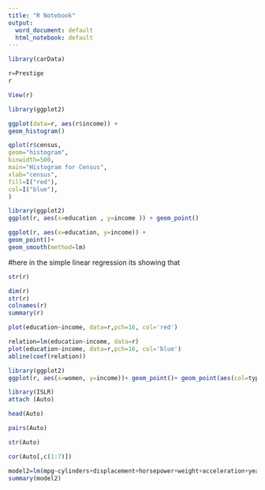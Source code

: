 ---
title: "R Notebook"
output:
  word_document: default
  html_notebook: default
---



```{r}
library(carData)
```
```{r}
r=Prestige
r
```
```{r}
View(r)
```

```{r}
library(ggplot2)
```

```{r}
ggplot(data=r, aes(r$income)) +
geom_histogram()
```
```{r}
qplot(r$census,
geom="histogram",
binwidth=500,
main="Histogram for Census",
xlab="census",
fill=I("red"),
col=I("blue"),
)
```
```{r}
library(ggplot2)
ggplot(r, aes(x=education , y=income )) + geom_point()
```
```{r}
ggplot(r, aes(x=education, y=income)) +
geom_point()+
geom_smooth(method=lm)
```
#here in the simple linear regression its showing that 

```{r}
str(r)
```
```{r}
dim(r)
str(r)
colnames(r)
summary(r)
```
```{r}
plot(education~income, data=r,pch=16, col='red')
```
```{r}
relation=lm(education~income, data=r)
plot(education~income, data=r,pch=16, col='blue')
abline(coef(relation))
```
```{r}
library(ggplot2)
ggplot(r, aes(x=women, y=income))+ geom_point()+ geom_point(aes(col=type))
```
```{r}
library(ISLR)
attach (Auto)
```
```{r}
head(Auto)
```
```{r}
pairs(Auto)
```
```{r}
str(Auto)
```
```{r}
cor(Auto[,c(1:7)])
```
```{r}
model2=lm(mpg~cylinders+displacement+horsepower+weight+acceleration+year+origin,data = Auto)
summary(model2)
```



